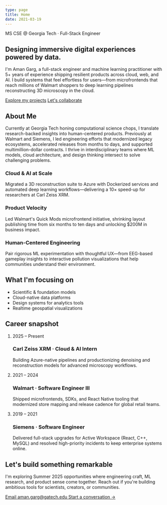 ```yaml
---
type: page
title: Home
date: 2021-03-19
---
```


<section className="hero">
  <span className="hero__badge">MS CSE @ Georgia Tech · Full-Stack Engineer</span>
  <h1>Designing immersive digital experiences powered by data.</h1>
  <p>
    I'm Aman Garg, a full-stack engineer and machine learning practitioner with 5+ years of
    experience shipping resilient products across cloud, web, and AI. I build systems that feel
    effortless for users&mdash;from microfrontends that reach millions of Walmart shoppers to deep
    learning pipelines reconstructing 3D microscopy in the cloud.
  </p>
  <div className="hero__actions">
    <a className="button" href="/projects">Explore my projects</a>
    <a className="button button--secondary" href="mailto:aman.garg@gatech.edu">Let's collaborate</a>
  </div>
</section>

<section className="section section--surface">
  <div className="section__headline">
    <h2>About Me</h2>
    <p>
      Currently at Georgia Tech honing computational science chops, I translate research-backed
      insights into human-centered products. Previously at Walmart and Siemens, I led engineering
      efforts that modernized legacy ecosystems, accelerated releases from months to days, and
      supported multimillion-dollar contracts. I thrive in interdisciplinary teams where ML models,
      cloud architecture, and design thinking intersect to solve challenging problems.
    </p>
  </div>
  <div className="feature-grid">
    <article className="feature-card">
      <h3>Cloud &amp; AI at Scale</h3>
      <p>
        Migrated a 3D reconstruction suite to Azure with Dockerized services and automated deep
        learning workflows&mdash;delivering a 10× speed-up for researchers at Carl Zeiss XRM.
      </p>
    </article>
    <article className="feature-card">
      <h3>Product Velocity</h3>
      <p>
        Led Walmart's Quick Mods microfrontend initiative, shrinking layout publishing time from six
        months to ten days and unlocking $200M in business impact.
      </p>
    </article>
    <article className="feature-card">
      <h3>Human-Centered Engineering</h3>
      <p>
        Pair rigorous ML experimentation with thoughtful UX&mdash;from EEG-based gameplay insights to
        interactive pollution visualizations that help communities understand their environment.
      </p>
    </article>
  </div>
</section>

<section className="section">
  <h2 className="section__title">What I'm focusing on</h2>
  <ul className="pill-group">
    <li className="pill">Scientific &amp; foundation models</li>
    <li className="pill">Cloud-native data platforms</li>
    <li className="pill">Design systems for analytics tools</li>
    <li className="pill">Realtime geospatial visualizations</li>
  </ul>
</section>

<section className="section section--timeline">
  <h2 className="section__title">Career snapshot</h2>
  <ol className="timeline">
    <li className="timeline__item">
      <span className="timeline__period">2025 &ndash; Present</span>
      <div className="timeline__content">
        <h3>Carl Zeiss XRM · Cloud &amp; AI Intern</h3>
        <p>
          Building Azure-native pipelines and productionizing denoising and reconstruction models for
          advanced microscopy workflows.
        </p>
      </div>
    </li>
    <li className="timeline__item">
      <span className="timeline__period">2021 &ndash; 2024</span>
      <div className="timeline__content">
        <h3>Walmart · Software Engineer III</h3>
        <p>
          Shipped microfrontends, SDKs, and React Native tooling that modernized store mapping and
          release cadence for global retail teams.
        </p>
      </div>
    </li>
    <li className="timeline__item">
      <span className="timeline__period">2019 &ndash; 2021</span>
      <div className="timeline__content">
        <h3>Siemens · Software Engineer</h3>
        <p>
          Delivered full-stack upgrades for Active Workspace (React, C++, MySQL) and resolved
          high-priority incidents to keep enterprise systems online.
        </p>
      </div>
    </li>
  </ol>
</section>

<section className="section section--surface">
  <div className="section__headline">
    <h2>Let's build something remarkable</h2>
    <p>
      I'm exploring Summer 2025 opportunities where engineering craft, ML research, and product
      sense come together. Reach out if you're building ambitious tools for scientists, creators, or
      communities.
    </p>
  </div>
  <a className="contact-card" href="mailto:aman.garg@gatech.edu">
    <span className="contact-card__label">Email</span>
    <span className="contact-card__value">aman.garg@gatech.edu</span>
    <span className="contact-card__cta">Start a conversation →</span>
  </a>
</section>
